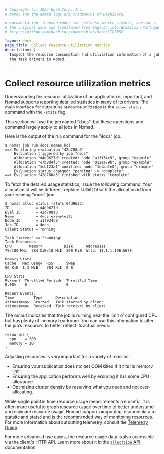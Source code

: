```yaml
---
# Copyright (c) 2024 HashiCorp, Inc.
# Nomad and the Nomad logo are trademarks of HashiCorp.

# Documentation licensed under the Business Source License, Version 1.1.
# The original work was translated from English into Brazilian Portuguese.
# https://github.com/hashicorp/nomad/blob/main/LICENSE

layout: docs
page_title: Collect resource utilization metrics
description: |-
  Inspect the resource consumption and utilization information of a job with
  the task drivers in Nomad.
---
```


# Collect resource utilization metrics

Understanding the resource utilization of an application is important, and Nomad
supports reporting detailed statistics in many of its drivers. The main
interface for outputting resource utilization is the `alloc status` command with
the `-stats` flag.

This section will use the job named "docs", but
these operations and command largely apply to all jobs in Nomad.

Here is the output of the run command for the "docs" job.

```shell-session
$ nomad job run docs.nomad.hcl
==> Monitoring evaluation "42d788a3"
    Evaluation triggered by job "docs"
    Allocation "04d9627d" created: node "a1f934c9", group "example"
    Allocation "e7b8d4f5" created: node "012ea79b", group "example"
    Allocation "5cbf23a1" modified: node "1e1aa1e0", group "example"
    Evaluation status changed: "pending" -> "complete"
==> Evaluation "42d788a3" finished with status "complete"
```

To fetch the detailed usage statistics, issue the following command. Your
allocation id will be different; replace `04d9627d` with the allocation id from
your running "docs" job:

```shell-session
$ nomad alloc status -stats 04d9627d
ID            = 04d9627d
Eval ID       = 42d788a3
Name          = docs.example[2]
Node ID       = a1f934c9
Job ID        = docs
Client Status = running

Task "server" is "running"
Task Resources
CPU        Memory          Disk      Addresses
75/100 MHz  784 KiB/10 MiB  300 MiB  http: 10.1.1.196:5678

Memory Stats
Cache   Max Usage  RSS      Swap
56 KiB  1.3 MiB    784 KiB  0 B

CPU Stats
Percent  Throttled Periods  Throttled Time
0.00%    0                  0

Recent Events:
Time         Type      Description
<timestamp>  Started   Task started by client
<timestamp>  Received  Task received by client
```

The output indicates that the job is running near the limit of configured CPU
but has plenty of memory headroom. You can use this information to alter the
job's resources to better reflect its actual needs:

```hcl
resources {
  cpu    = 200
  memory = 10
}
```

Adjusting resources is very important for a variety of reasons:

- Ensuring your application does not get OOM killed if it hits its memory limit.
- Ensuring the application performs well by ensuring it has some CPU allowance.
- Optimizing cluster density by reserving what you need and not over-allocating.

While single point in time resource usage measurements are useful, it is often
more useful to graph resource usage over time to better understand and estimate
resource usage. Nomad supports outputting resource data to statsite and statsd
and is the recommended way of monitoring resources. For more information about
outputting telemetry, consult the [Telemetry Guide].

For more advanced use cases, the resource usage data is also accessible via the
client's HTTP API. Learn more about it in the [`allocation` API] documentation.

[telemetry guide]:/nomad/docs/monitor
[`allocation` api]: /nomad/api-docs/client
